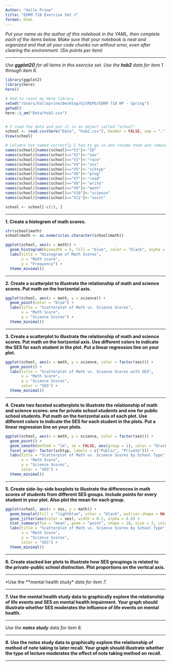 ```yaml
---
Author: "Halle Prine"
title: "EDRM 718 Exercise Set J"
format: html
---
```


*Put your name as the author of this notebook in the YAML, then complete each of the items below. Make sure that your notebook is neat and organized and that all your code chunks run without error, even after clearing the environment. (Six points per item)*

***

*Use **ggplot2()** for all items in this exercise set. Use the **hsb2** data for item 1 through item 6.*

```r

library(ggplot2)
library(here)
here()

# Had to reset my Here library 
setwd("/Users/halleprine/Desktop/GitREPO/EDRM 718 HP - Spring")
getwd()
here::i_am("Data/hsb2.csv")


# I read the data and put it in an object called "school".
school <- read.csv(here("Data", "hsb2.csv"), header = FALSE, sep = ",") # Read the file
View(school)

# Columns not named correctly I had to go in and rename them and remove first row
names(school)[names(school)=="V1"]<-"ID" 
names(school)[names(school)=="V2"]<-"sex"
names(school)[names(school)=="V3"]<-"race"
names(school)[names(school)=="V4"]<-"ses"
names(school)[names(school)=="V5"]<-"schtyp"
names(school)[names(school)=="V6"]<-"prog"
names(school)[names(school)=="V7"]<-"read"
names(school)[names(school)=="V8"]<-"write"
names(school)[names(school)=="V9"]<-"math"
names(school)[names(school)=="V10"]<-"science"
names(school)[names(school)=="V11"]<-"socst"

school <- school[-c(1), ]

```


***

**1. Create a histogram of math scores.**

```r
str(school$math)
school$math <- as.numeric(as.character(school$math))

ggplot(school, aes(x = math)) +
  geom_histogram(binwidth = 5, fill = "blue", color = "black", alpha = 0.7) +
  labs(title = "Histogram of Math Scores",
       x = "Math score",
       y = "Frequency") +
  theme_minimal()

```

***

**2. Create a scatterplot to illustrate the relationship of math and science scores. Put math on the horizontal axis.**

```r

ggplot(school, aes(x = math, y = science)) +
  geom_point(color = "blue") +
  labs(title = "Scatterplot of Math vs. Science Scores",
       x = "Math Score",
       y = "Science Scores") +
  theme_minimal()

```

***

**3. Create a scatterplot to illustrate the relationship of math and science scores. Put math on the horizontal axis. Use different colors to indicate the SES for each student in the plot. Put a linear regression line on your plot.**

```r

ggplot(school, aes(x = math, y = science, color = factor(ses))) +
  geom_point() +
  labs(title = "Scatterplot of Math vs. Science Scores with SES",
       x = "Math Score",
       y = "Science Scores",
       color = "SES") +
  theme_minimal()

```

***

**4. Create two faceted scatterplots to illustrate the relationship of math and science scores: one for private school students and one for public school students. Put math on the horizontal axis of each plot. Use different colors to indicate the SES for each student in the plots. Put a linear regression line on your plots.**

```r

ggplot(school, aes(x = math, y = science, color = factor(ses))) +
  geom_point() +
  geom_smooth(method = "lm", se = FALSE, aes(group = 1), color = "black") +
  facet_wrap(~ factor(schtyp, labels = c("Public", "Private"))) +
  labs(title = "Scatterplot of Math vs. Science Scores by School Type",
       x = "Math Score",
       y = "Science Scores",
       color = "SES") +
  theme_minimal()

```


***

**5. Create side-by-side boxplots to illustrate the differences in math scores of students from different SES groups. Include points for every student in your plot. Also plot the mean for each group.**

```r

ggplot(school, aes(x = ses, y = math)) +
  geom_boxplot(fill = "lightblue", color = "black", outlier.shape = NA) +
  geom_jitter(aes(color = ses), width = 0.2, alpha = 0.6) +
  stat_summary(fun = "mean", geom = "point", shape = 18, size = 3, color = "red")
  labs(title = "Scatterplot of Math vs. Science Scores by School Type",
       x = "Math Score",
       y = "Science Scores",
       color = "SES") +
  theme_minimal()

```


***

**6. Create stacked bar plots to illustrate how SES groupings is related to the private-public school distinction. Plot proportions on the vertical axis.**

***

*Use the **mental health study* *data for item 7.*

***

**7. Use the mental health study data to graphically explore the relationship of life events and SES on mental health impairment. Your graph should illustrate whether SES moderates the influence of life events on mental health.**

***

*Use the **notes study** data for item 8.*

***

**8. Use the notes study data to graphically explore the relationship of method of note taking to later recall. Your graph should illustrate whether the type of lecture moderates the effect of note taking method on recall.**

***

